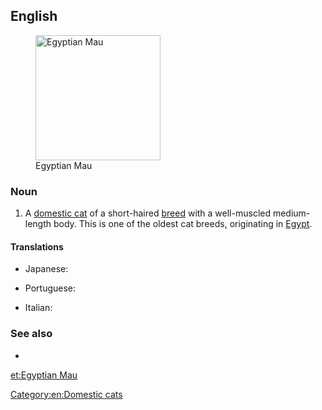 ==English==
[[File:Mauegytiensmoke.jpg|thumb|right|200px|Egyptian Mau]]

===Noun===
{{en-noun}}

# A [[domestic cat]] of a short-haired [[breed]] with a well-muscled medium-length body. This is one of the oldest cat breeds, originating in [[Egypt]].

====Translations====
{{trans-top|Egyptian Mau}}
* Japanese: {{t|ja|エジプシャンマウ|sc=Jpan|tr=[[Ejipushan Mau]]}}
{{trans-mid}}
* Portuguese: {{t|pt|mau egípcio|m}}
{{trans-bottom}}

{{checktrans-top}}
* Italian: {{t-check|it|gatto Egyptian Mau|m}}
{{trans-mid}}
{{trans-bottom}}

===See also===
* {{pedia}}
{{commonscat|Egyptian Mau}}

[[Category:en:Domestic cats]]

[[et:Egyptian Mau]]
